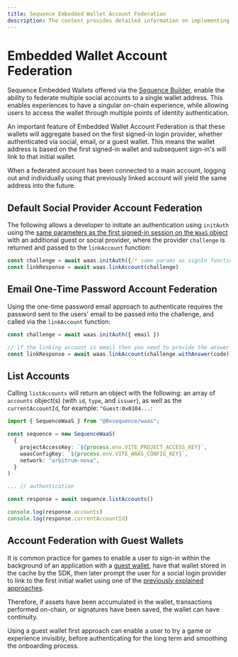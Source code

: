 ```yaml
---
title: Sequence Embedded Wallet Account Federation
description: The content provides detailed information on implementing the ability to federate and link single or multiple wallets to a main embedded wallet session, describing best practices when combined with ephemeral guest wallets to be converted to permanent on-chain embedded wallets.
---
```



# Embedded Wallet Account Federation

Sequence Embedded Wallets offered via the [Sequence Builder](https://sequence.build/), enable the ability to federate multiple social accounts to a single wallet address. This enables experiences to have a singular on-chain experience, while allowing users to access the wallet through multiple points of identity authentication.

An important feature of Embedded Wallet Account Federation is that these wallets will aggregate based on the first signed-in login provider, whether authenticated via social, email, or a guest wallet. This means the wallet address is based on the first signed-in wallet and subsequent sign-in's will link to that initial wallet. 

When a federated account has been connected to a main account, logging out and individually using that previously linked account will yield the same address into the future. 

## Default Social Provider Account Federation

The following allows a developer to initiate an authentication using `initAuth` using the [same parameters as the first signed-in session on the `WaaS` object](/solutions/wallets/embedded-wallet/examples/use-wallets#authenticated-embedded-wallet) with an additional guest or social provider, where the provider `challenge` is returned and passed to the `linkAccount` function:

```ts
const challenge = await waas.initAuth({/* same params as signIn function */})
const linkResponse = await waas.linkAccount(challenge)
```

## Email One-Time Password Account Federation

Using the one-time password email approach to authenticate requires the password sent to the users' email to be passed into the challenge, and called via the `linkAccount` function:

```ts
const challenge = await waas.initAuth({ email })

// if the linking account is email then you need to provide the answer (code)
const linkResponse = await waas.linkAccount(challenge.withAnswer(code))
```

## List Accounts

Calling `listAccounts` will return an object with the following: an array of `accounts` object(s) (with `id`, `type`, and `issuer`), as well as the `currentAccountId`, for example: `"Guest:0x0104...`:

```ts
import { SequenceWaaS } from "@0xsequence/waas";

const sequence = new SequenceWaaS(
  {
    projectAccessKey: `${process.env.VITE_PROJECT_ACCESS_KEY}`,
    waasConfigKey: `${process.env.VITE_WAAS_CONFIG_KEY}`,
    network: "arbitrum-nova",
  }
)

... // authentication

const response = await sequence.listAccounts()

console.log(response.accounts)
console.log(response.currentAccountId)
```

## Account Federation with Guest Wallets

It is common practice for games to enable a user to sign-in within the background of an application with a [guest wallet](/solutions/wallets/embedded-wallet/examples/use-wallets#guest-embedded-wallet), 
have that wallet stored in the cache by the SDK, then later prompt the user for a social login provider to link to the first initial wallet using one of the [previously explained approaches](/solutions/wallets/embedded-wallet/examples/account-federation#embedded-wallet-account-federation). 

Therefore, if assets have been accumulated in the wallet, transactions performed on-chain, or signatures have been saved, the wallet can have continuity.

Using a guest wallet first approach can enable a user to try a game or experience invisibly, before authenticating for the long term and smoothing the onboarding process.